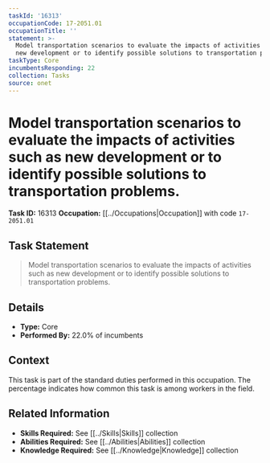 ```yaml
---
taskId: '16313'
occupationCode: 17-2051.01
occupationTitle: ''
statement: >-
  Model transportation scenarios to evaluate the impacts of activities such as
  new development or to identify possible solutions to transportation problems.
taskType: Core
incumbentsResponding: 22
collection: Tasks
source: onet
---
```

# Model transportation scenarios to evaluate the impacts of activities such as new development or to identify possible solutions to transportation problems.

**Task ID:** 16313
**Occupation:** [[../Occupations|Occupation]] with code `17-2051.01`

## Task Statement

> Model transportation scenarios to evaluate the impacts of activities such as new development or to identify possible solutions to transportation problems.

## Details

- **Type:** Core
- **Performed By:** 22.0% of incumbents

## Context

This task is part of the standard duties performed in this occupation. The percentage indicates how common this task is among workers in the field.

## Related Information

- **Skills Required:** See [[../Skills|Skills]] collection
- **Abilities Required:** See [[../Abilities|Abilities]] collection
- **Knowledge Required:** See [[../Knowledge|Knowledge]] collection
